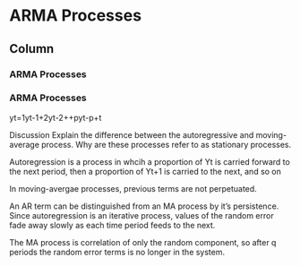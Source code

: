 ARMA Processes 
===================================== 
Column
-------------------------

### ARMA Processes 

<h3>ARMA Processes</h3>


 
yt=1yt-1+2yt-2++pyt-p+t
 
 
Discussion
Explain the difference between the autoregressive and moving-average process. Why are these processes refer to as stationary processes.
 
Autoregression is a process in whcih a proportion of Yt is carried forward to the next period, then a proportion of Yt+1 is carried to the next, and so on
 
In moving-avergae processes, previous terms are not perpetuated.

An AR term can be distinguished from an MA process by it's persistence. Since autoregression is an iterative process, values of the random error fade away slowly as each time period feeds to the next.
 
The MA process is correlation of only the random component, so after q periods the random error terms is no longer in the system.
